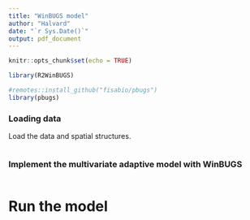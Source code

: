 ```yaml
---
title: "WinBUGS model"
author: "Halvard"
date: "`r Sys.Date()`"
output: pdf_document
---
```


```r
knitr::opts_chunk$set(echo = TRUE)
```

```r
library(R2WinBUGS)

#remotes::install_github("fisabio/pbugs")
library(pbugs)
```

### Loading data
Load the data and spatial structures.
```r

```

### Implement the multivariate adaptive model with WinBUGS
```r

```


# Run the model










